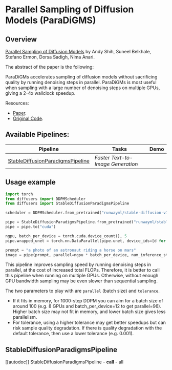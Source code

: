<!--Copyright 2023 ParaDiGMS authors and The HuggingFace Team. All rights reserved.

Licensed under the Apache License, Version 2.0 (the "License"); you may not use this file except in compliance with
the License. You may obtain a copy of the License at

http://www.apache.org/licenses/LICENSE-2.0

Unless required by applicable law or agreed to in writing, software distributed under the License is distributed on
an "AS IS" BASIS, WITHOUT WARRANTIES OR CONDITIONS OF ANY KIND, either express or implied. See the License for the
specific language governing permissions and limitations under the License.
-->

# Parallel Sampling of Diffusion Models (ParaDiGMS)

## Overview

[Parallel Sampling of Diffusion Models](https://arxiv.org/abs/2305.16317) by Andy Shih, Suneel Belkhale, Stefano Ermon, Dorsa Sadigh, Nima Anari.

The abstract of the paper is the following:

ParaDiGMs accelerates sampling of diffusion models without sacrificing quality by running denoising steps in parallel. ParaDiGMs is most useful when sampling with a large number of denoising steps on multiple GPUs, giving a 2-4x wallclock speedup.

Resources:

* [Paper](https://arxiv.org/abs/2305.16317).
* [Original Code](https://github.com/AndyShih12/paradigms).

## Available Pipelines:

| Pipeline | Tasks | Demo
|---|---|:---:|
| [StableDiffusionParadigmsPipeline](https://github.com/huggingface/diffusers/blob/main/src/diffusers/pipelines/stable_diffusion/pipeline_stable_diffusion_paradigms.py) | *Faster Text-to-Image Generation* | |

## Usage example

```python
import torch
from diffusers import DDPMScheduler
from diffusers import StableDiffusionParadigmsPipeline

scheduler = DDPMScheduler.from_pretrained("runwayml/stable-diffusion-v1-5", subfolder="scheduler")

pipe = StableDiffusionParadigmsPipeline.from_pretrained("runwayml/stable-diffusion-v1-5", scheduler=scheduler, torch_dtype=torch.float16)
pipe = pipe.to("cuda")

ngpu, batch_per_device = torch.cuda.device_count(), 5
pipe.wrapped_unet = torch.nn.DataParallel(pipe.unet, device_ids=[d for d in range(ngpu)])

prompt = "a photo of an astronaut riding a horse on mars"
image = pipe(prompt, parallel=ngpu * batch_per_device, num_inference_steps=1000).images[0]
```

<Tip>
This pipeline improves sampling speed by running denoising steps in parallel, at the cost of increased total FLOPs.
Therefore, it is better to call this pipeline when running on multiple GPUs. Otherwise, without enough GPU bandwidth
sampling may be even slower than sequential sampling.

The two parameters to play with are `parallel` (batch size) and `tolerance`. 
- If it fits in memory, for 1000-step DDPM you can aim for a batch size of around 100 
(e.g. 8 GPUs and batch_per_device=12 to get parallel=96). Higher batch size
may not fit in memory, and lower batch size gives less parallelism. 
- For tolerance, using a higher tolerance may get better speedups but can risk sample quality degradation. 
If there is quality degradation with the default tolerance, then use a lower tolerance (e.g. 0.001).
</Tip>

## StableDiffusionParadigmsPipeline
[[autodoc]] StableDiffusionParadigmsPipeline
	- __call__
	- all
